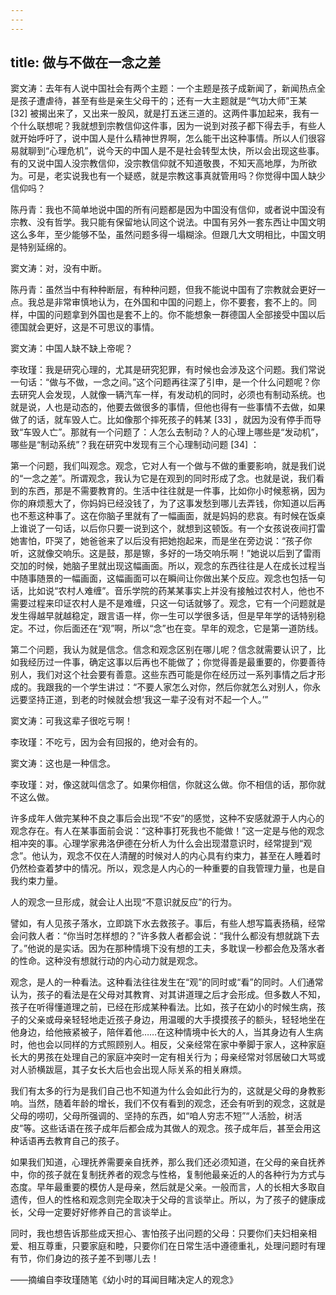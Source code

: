 ```yaml
---
---
---
```

title: 做与不做在一念之差
---




窦文涛：去年有人说中国社会有两个主题：一个主题是孩子成新闻了，新闻热点全是孩子遭虐待，甚至有些是亲生父母干的；还有一大主题就是“气功大师”王某 [32] 被揭出来了，又出来一股风，就是打五迷三道的。这两件事加起来，我有一个什么联想呢？我就想到宗教信仰这件事，因为一说到对孩子都下得去手，有些人就开始呼吁了，说中国人是什么精神世界啊，怎么能干出这种事情。所以人们很容易就聊到“心理危机”，说今天的中国人是不是社会转型太快，所以会出现这些事。有的又说中国人没宗教信仰，没宗教信仰就不知道敬畏，不知天高地厚，为所欲为。可是，老实说我也有一个疑惑，就是宗教这事真就管用吗？你觉得中国人缺少信仰吗？

陈丹青：我也不简单地说中国的所有问题都是因为中国没有信仰，或者说中国没有宗教、没有哲学。我只能有保留地认同这个说法。中国有另外一套东西让中国文明这么多年，至少能够不坠，虽然问题多得一塌糊涂。但跟几大文明相比，中国文明是特别延绵的。

窦文涛：对，没有中断。

陈丹青：虽然当中有种种断层，有种种问题，但我不能说中国有了宗教就会更好一点。我总是非常审慎地认为，在外国和中国的问题上，你不要套，套不上的。同样，中国的问题拿到外国也是套不上的。你不能想象一群德国人全部接受中国以后德国就会更好，这是不可思议的事情。

窦文涛：中国人缺不缺上帝呢？

李玫瑾：我是研究心理的，尤其是研究犯罪，有时候也会涉及这个问题。我们常说一句话：“做与不做，一念之间。”这个问题再往深了引申，是一个什么问题呢？你去研究人会发现，人就像一辆汽车一样，有发动机的同时，必须也有制动系统。也就是说，人也是动态的，他要去做很多的事情，但他也得有一些事情不去做，如果做了的话，就车毁人亡。比如像那个摔死孩子的韩某 [33] ，就因为没有停手而导致“车毁人亡”。那就有一个问题了：人怎么去制动？人的心理上哪些是“发动机”，哪些是“制动系统”？我在研究中发现有三个心理制动问题 [34] ：

第一个问题，我们叫观念。观念，它对人有一个做与不做的重要影响，就是我们说的“一念之差”。所谓观念，我认为它是在观到的同时形成了念。也就是说，我们看到的东西，那是不需要教育的。生活中往往就是一件事，比如你小时候惹祸，因为你的麻烦惹大了，你妈妈已经没钱了，为了这事发愁到哪儿去弄钱，你知道以后再也不惹这种事了。这在你脑子里就有了一幅画面，就是妈妈的悲哀。有时候在饭桌上谁说了一句话，以后你只要一说到这个，就想到这顿饭。有一个女孩说夜间打雷她害怕，吓哭了，她爸爸来了以后没有把她抱起来，而是坐在旁边说：“孩子你听，这就像交响乐。这是鼓，那是镲，多好的一场交响乐啊！”她说以后到了雷雨交加的时候，她脑子里就出现这幅画面。所以，观念的东西往往是人在成长过程当中随事随景的一幅画面，这幅画面可以在瞬间让你做出某个反应。观念也包括一句话，比如说“农村人难缠”。音乐学院的药某某事实上并没有接触过农村人，他也不需要过程来印证农村人是不是难缠，只这一句话就够了。观念，它有一个问题就是发生得越早就越稳定，跟言语一样，你一生可以学很多话，但是早年学的话特别稳定。不过，你后面还在“观”啊，所以“念”也在变。早年的观念，它是第一道防线。

第二个问题，我认为就是信念。信念和观念区别在哪儿呢？信念就需要认识了，比如我经历过一件事，确定这事以后再也不能做了；你觉得善是最重要的，你要善待别人，我们对这个社会要有善意。这些东西可能是你在经历过一系列事情之后才形成的。我跟我的一个学生讲过：“不要人家怎么对你，然后你就怎么对别人，你永远要坚持正道，到老的时候就会想‘我这一辈子没有对不起一个人。’”

窦文涛：可我这辈子很吃亏啊！

李玫瑾：不吃亏，因为会有回报的，绝对会有的。

窦文涛：这也是一种信念。

李玫瑾：对，像这就叫信念了。如果你相信，你就这么做。你不相信的话，那你就不这么做。

许多成年人做完某种不良之事后会出现“不安”的感觉，这种不安感就源于人内心的观念存在。有人在某事面前会说：“这种事打死我也不能做！”这一定是与他的观念相冲突的事。心理学家弗洛伊德在分析人为什么会出现潜意识时，经常提到“观念”。他认为，观念不仅在人清醒的时候对人的内心具有约束力，甚至在人睡着时仍然检查着梦中的情况。所以，观念是人内心的一种重要的自我管理力量，也是自我约束力量。

人的观念一旦形成，就会让人出现“不意识就反应”的行为。

譬如，有人见孩子落水，立即跳下水去救孩子。事后，有些人想写篇表扬稿，经常会问救人者：“你当时怎样想的？”许多救人者都会说：“我什么都没有想就跳下去了。”他说的是实话。因为在那种情境下没有想的工夫，多耽误一秒都会危及落水者的性命。这种没有想就行动的内心动力就是观念。

观念，是人的一种看法。这种看法往往发生在“观”的同时或“看”的同时。人们通常认为，孩子的看法是在父母对其教育、对其讲道理之后才会形成。但多数人不知，孩子在听得懂道理之前，已经在形成某种看法。比如，孩子在幼小的时候生病，孩子的父亲或母亲轻轻地走近孩子身边，用温暖的大手摸摸孩子的额头，轻轻地坐在他身边，给他掖紧被子，陪伴着他……在这种情境中长大的人，当其身边有人生病时，他也会以同样的方式照顾别人。相反，父亲经常在家中拳脚于家人，这种家庭长大的男孩在处理自己的家庭冲突时一定有相关行为；母亲经常对邻居破口大骂或对人骄横跋扈，其子女长大后也会出现人际关系的相关麻烦。

我们有太多的行为是我们自己也不知道为什么会如此行为的，这就是父母的身教影响。当然，随着年龄的增长，我们不仅有看到的观念，还会有听到的观念，这就是父母的唠叨，父母所强调的、坚持的东西，如“咱人穷志不短”“人活脸，树活皮”等。这些话语在孩子成年后都会成为其做人的观念。孩子成年后，甚至会用这种话语再去教育自己的孩子。

如果我们知道，心理抚养需要亲自抚养，那么我们还必须知道，在父母的亲自抚养中，你的孩子就在复制抚养者的观念与性格，复制他最亲近的人的各种行为方式与态度。早年最重要的模仿人是母亲，然后就是父亲。一般而言，人的长相大多取自遗传，但人的性格和观念则完全取决于父母的言谈举止。所以，为了孩子的健康成长，父母一定要好好修养自己的言谈举止。

同时，我也想告诉那些成天担心、害怕孩子出问题的父母：只要你们夫妇相亲相爱、相互尊重，只要家庭和睦，只要你们在日常生活中遵德重礼，处理问题时有理有节，你们身边的孩子差不到哪儿去！

——摘编自李玫瑾随笔《幼小时的耳闻目睹决定人的观念》
